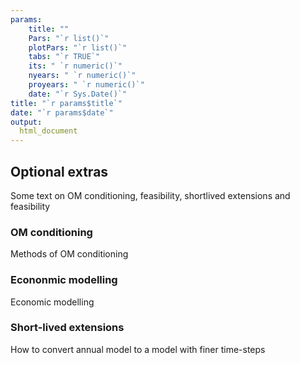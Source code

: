 ```yaml
---
params: 
    title: ""
    Pars: "`r list()`"
    plotPars: "`r list()`"
    tabs: "`r TRUE`"
    its: " `r numeric()`"
    nyears: " `r numeric()`"
    proyears: " `r numeric()`"
    date: "`r Sys.Date()`"
title: "`r params$title`"
date: "`r params$date`"
output:
  html_document
---
```




## Optional extras  

Some text on OM conditioning, feasibility, shortlived extensions and feasibility


### OM conditioning

Methods of OM conditioning 


### Econonmic modelling

Economic modelling

### Short-lived extensions

How to convert annual model to a model with finer time-steps
